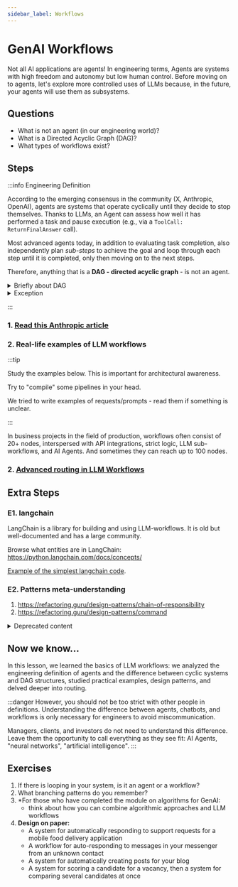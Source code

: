 ```yaml
---
sidebar_label: Workflows
---
```



# GenAI Workflows

Not all AI applications are agents! In engineering terms, Agents are systems with high freedom and autonomy but low human control. Before moving on to agents, let's explore more controlled uses of LLMs because, in the future, your agents will use them as subsystems.

## Questions

- What is not an agent (in our engineering world)?
- What is a Directed Acyclic Graph (DAG)?
- What types of workflows exist?

## Steps

:::info Engineering Definition

According to the emerging consensus in the community (X, Anthropic, OpenAI), agents are systems that operate cyclically until they decide to stop themselves. Thanks to LLMs, an Agent can assess how well it has performed a task and pause execution (e.g., via a `ToolCall: ReturnFinalAnswer` call).

Most advanced agents today, in addition to evaluating task completion, also independently plan *sub-steps* to achieve the goal and loop through each step until it is completed, only then moving on to the next steps.

Therefore, anything that is a **DAG - directed acyclic graph** - is not an agent.

<details>
<summary> Briefly about DAG </summary>

<iframe width="560" height="315" src="https://www.youtube.com/embed/1Yh5S-S6wsI?si=In2W4txN8bPkCrsy" title="YouTube video player" frameborder="0" allow="accelerometer; autoplay; clipboard-write; encrypted-media; gyroscope; picture-in-picture; web-share" referrerpolicy="strict-origin-when-cross-origin" allowfullscreen></iframe>
or
<iframe width="560" height="315" src="https://www.youtube.com/embed/IltIGJOHYgo?si=8ix-lpFUKrIn5fXt" title="YouTube video player" frameborder="0" allow="accelerometer; autoplay; clipboard-write; encrypted-media; gyroscope; picture-in-picture; web-share" referrerpolicy="strict-origin-when-cross-origin" allowfullscreen></iframe>

</details>

<details>
<summary>Exception</summary>

**If the looping is triggered by strict logic, it is considered a workflow, not an agent.**

Below you will see the "Summarization of Infinite Text" workflow, which recursively summarizes text until it reaches a text of a certain short length. This is not an agent, but a workflow, even though it has looping.

</details>

:::

### 1. [Read this Anthropic article](https://www.anthropic.com/engineering/building-effective-agents)

### 2. Real-life examples of LLM workflows

:::tip

Study the examples below. This is important for architectural awareness.

Try to "compile" some pipelines in your head.

We tried to write examples of requests/prompts - read them if something is unclear.

:::

<WorkflowsExamplesP1 />
<WorkflowsExamplesP2 />

In business projects in the field of production, workflows often consist of 20+ nodes, interspersed with API integrations, strict logic, LLM sub-workflows, and AI Agents. And sometimes they can reach up to 100 nodes.

### 2. [Advanced routing in LLM Workflows](https://youtu.be/-EYyrlfoqDU?si=y9g6qB8P9ieN6K0C)

## Extra Steps

### E1. langchain

LangChain is a library for building and using LLM-workflows. It is old but well-documented and has a large community.

Browse what entities are in LangChain: https://python.langchain.com/docs/concepts/

[Example of the simplest langchain code](https://dev.to/koolkamalkishor/how-to-use-langchain-for-ai-workflow-automation-1i94).

### E2. Patterns meta-understanding

1. https://refactoring.guru/design-patterns/chain-of-responsibility
2. https://refactoring.guru/design-patterns/command

<details>
<summary>Deprecated content</summary>

https://langchain-ai.github.io/langgraph/tutorials/workflows/

</details>

## Now we know...

In this lesson, we learned the basics of LLM workflows: we analyzed the engineering definition of agents and the difference between cyclic systems and DAG structures, studied practical examples, design patterns, and delved deeper into routing.

:::danger
However, you should not be too strict with other people in definitions. Understanding the difference between agents, chatbots, and workflows is only necessary for engineers to avoid miscommunication.

Managers, clients, and investors do not need to understand this difference. Leave them the opportunity to call everything as they see fit: AI Agents, "neural networks", "artificial intelligence".
:::

## Exercises

1. If there is looping in your system, is it an agent or a workflow?
2. What branching patterns do you remember?
3. *For those who have completed the module on algorithms for GenAI:
    - think about how you can combine algorithmic approaches and LLM workflows
2. **Design on paper:**
    - A system for automatically responding to support requests for a mobile food delivery application
    - A workflow for auto-responding to messages in your messenger from an unknown contact
    - A system for automatically creating posts for your blog
    - A system for scoring a candidate for a vacancy, then a system for comparing several candidates at once
